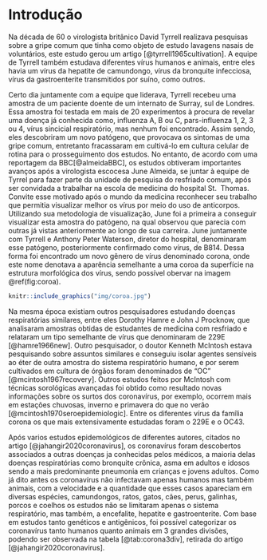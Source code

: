 # Introdução

Na década de 60 o virologista britânico David Tyrrell realizava pesquisas sobre 
a gripe comum que tinha como objeto de estudo lavagens nasais de voluntários, 
este estudo gerou um artigo [@tyrrell1965cultivation]. A equipe de Tyrrell 
também estudava diferentes vírus humanos e animais, entre eles havia um vírus 
da hepatite de camundongo, vírus da bronquite infecciosa, vírus da 
gastroenterite transmitidos por suíno, como outros.

Certo dia juntamente com a equipe que liderava, Tyrrell recebeu uma amostra de 
um paciente doente de um internato de Surray, sul de Londres. Essa amostra foi 
testada em mais de 20 experimentos à procura de revelar uma doença já conhecida 
como, influenza A, B ou C, pars-influenza 1, 2, 3 ou 4, vírus sincicial 
respiratório, mas nenhum foi encontrado. Assim sendo, eles descobriram um novo 
patógeno, que provocava os sintomas de uma gripe comum, entretanto fracassaram 
em cultivá-lo em cultura celular de rotina para o prosseguimento dos estudos. 
No entanto, de acordo com uma reportagem da BBC[@almeidaBBC], os estudos 
obtiveram importantes avanços após a virologista escocesa June Almeida, se 
juntar à equipe de Tyrrel para fazer parte da unidade de pesquisa do resfriado 
comum, após ser convidada a trabalhar na escola de medicina do hospital St. 
Thomas. Convite esse motivado após o mundo da medicina reconhecer seu trabalho
que permitia visualizar melhor os vírus por meio do uso de anticorpos. 
Utilizando sua metodologia de visualização, June foi a primeira a conseguir 
visualizar esta amostra do patógeno, na qual observou que parecia com outras já 
vistas anteriormente ao longo de sua carreira. June juntamente com Tyrrell e 
Anthony Peter Waterson, diretor do hospital, denominaram esse patógeno,
posteriormente confirmado como vírus, de B814. Dessa forma foi encontrado um 
novo gênero de vírus denominado corona, onde este nome denotava a aparência 
semelhante a uma coroa da superfície na estrutura morfológica dos vírus, sendo
possível obervar na imagem \@ref(fig:coroa).

<div class="imageCenter">
```r
knitr::include_graphics("img/coroa.jpg")
```
</div>

Na mesma época existiam outros pesquisadores estudando doenças respiratórias 
similares, entre eles Dorothy Hamre e John J Procknow, que analisaram amostras 
obtidas de estudantes de medicina com resfriado e relataram um tipo semelhante 
de vírus que denominaram de 229E [@hamre1966new]. Outro pesquisador, o doutor 
Kenneth McIntosh estava pesquisando sobre assuntos similares e conseguiu isolar 
agentes sensíveis ao éter de outra amostra do sistema respiratório humano, e por
serem cultivados em cultura de órgãos foram denominados de "OC" 
[@mcintosh1967recovery]. Outros estudos feitos por McIntosh com técnicas 
sorológicas avançadas foi obtido como resultado novas informações sobre os 
surtos dos coronavírus, por exemplo, ocorrem mais em estações chuvosas, inverno 
e primavera do que no verão [@mcintosh1970seroepidemiologic]. Entre os
diferentes vírus da família corona os que mais extensivamente estudadas foram
o 229E e o OC43.

Após varios estudos epidemológicos de diferentes autores, citados no artigo
[@jahangir2020coronavirus], os coronavírus foram descobertos associados a
outras doenças ja conhecidas pelos médicos, a maioria delas doenças 
respiratórias como bronquite crônica, asma em adultos e idosos sendo a mais
predominante pneumonia em crianças e jovens adultos. Como já dito antes os
coronavírus não infectavam apenas humanos mas também animais, com a velocidade
e a quantidade que esses casos apareciam em diversas espécies, camundongos, 
ratos, gatos, cães, perus, galinhas, porcos e coelhos os estudos não se 
limitaram apenas o sistema respiratório, mas também, a encefalite, hepatite e
gastroenterite. Com base em estudos tanto genéticos e antigênicos, foi possível
categorizar os coronavírus tanto humanos quanto animais em 3 grandes divisões,
podendo ser observada na tabela [@tab:corona3div], retirada do artigo
[@jahangir2020coronavirus].


\begin{table}[H]
    \centering
    \begin{tabular}{|c|c|}
        \hline
        \textbf{Categoria} & \textbf{Coronavírus}\\ \hline
        Grupo I ($\alpha$-CoVs) & 229E e outros vírus semelhantes. \\ \hline
        Grupo II ($\beta$-CoVs) & OC43 \\ \hline
        Grupo III ($\gamma$-CoVs) & Vírus da bronquite infecciosa aviária e\\ outros vírus aviários relacionados. \\
        \hline
    \end{tabular}
    \caption{Tabela retirada e traduzida do artigo [@jahangir2020coronavirus]}
    \label{tab:corona3div}
\end{table}
